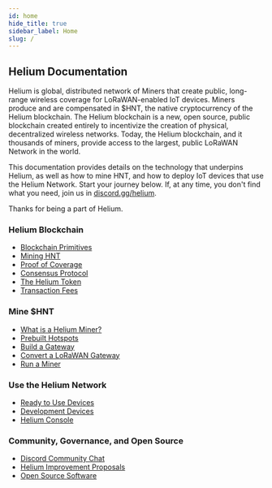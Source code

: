```yaml
---
id: home
hide_title: true
sidebar_label: Home
slug: /
---
```


## Helium Documentation

Helium is global, distributed network of Miners that create public, long-range
wireless coverage for LoRaWAN-enabled IoT devices. Miners produce and are
compensated in $HNT, the native cryptocurrency of the Helium blockchain. The
Helium blockchain is a new, open source, public blockchain created entirely to
incentivize the creation of physical, decentralized wireless networks. Today,
the Helium blockchain, and it thousands of miners, provide access to the
largest, public LoRaWAN Network in the world.

This documentation provides details on the technology that underpins Helium, as
well as how to mine HNT, and how to deploy IoT devices that use the Helium
Network. Start your journey below. If, at any time, you don't find what you
need, join us in [discord.gg/helium](https://discorg.gg/helium).

Thanks for being a part of Helium. 

### Helium Blockchain

- [Blockchain Primitives](/docs/blockchain/blockchain-primitives)
- [Mining HNT](/docs/blockchain/mining)
- [Proof of Coverage](/docs/blockchain/proof-of-coverage)
- [Consensus Protocol](/docs/blockchain/consensus-protocol)
- [The Helium Token](/docs/blockchain/helium-token)
- [Transaction Fees](/docs/blockchain/transaction-fees)

### Mine $HNT

- [What is a Helium Miner?](/docs/mine-hnt)
- [Prebuilt Hotspots](/docs/mine-hnt/prebuilt-hotspots)
- [Build a Gateway](/docs/mine-hnt/build-a-gateway)
- [Convert a LoRaWAN Gateway](/docs/mine-hnt/convert-lorawan-gateway)
- [Run a Miner](/docs/mine-hnt/run-a-miner)

### Use the Helium Network

- [Ready to Use Devices](/docs/use-the-network/devices/ready-to-use)
- [Development Devices](/docs/use-the-network/devices/development)
- [Helium Console](/docs/use-the-network/console)

### Community, Governance, and Open Source

- [Discord Community Chat](/docs/community-governance#discord)
- [Helium Improvement Proposals](/docs/community-governance#helium-improvement-proposals)
- [Open Source Software](/docs/open-source/open-source)
